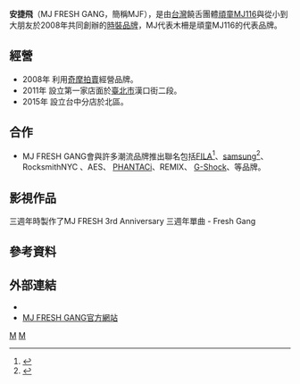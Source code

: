 {{advert|time=2020-12-01}}
{{Infobox Company 
| company_name      = 安捷飛有限公司
| company_name_en   = MJ FRESH GANG
| company_logo      =
| company_type      = [[有限公司|有限公司]]
| trading_name      = MJ FRESH GANG<br>（MJF,MJFRESH,安捷飛）
| local_code_name   = TW
| local_code        = 54180232
| foundation        = 2008年 
| location          = {{TW}}[[臺北市|臺北市]][[萬華區|萬華區]]漢口街二段90巷4號
| locations         = [[台北市|台北市]]
| area_served       = {{flag|世界}}
| founder           = 黃聖淳
| key_people        = [[頑童MJ116|頑童MJ116]]
| industry          = [[時裝|時裝]] [[服飾|服飾]] [[塗鴉|塗鴉]] [[影像|影像]] [[音樂|音樂]]
| products          = [[服裝設計|服裝設計]]
| capital           = 
| homepage          = [https://www.mjfreshcrew792.com/ MJ FRESH GANG]
}}

'''安捷飛'''（MJ FRESH GANG，簡稱MJF），是由[[台灣|台灣]]饒舌團體[[頑童MJ116|頑童MJ116]]與從小到大朋友於2008年共同創辦的[[時尚設計|時裝品牌]]，MJ代表木柵是頑童MJ116的代表品牌。

== 經營 ==
* 2008年 利用[[yahoo|奇摩拍賣]]經營品牌。
* 2011年 設立第一家店面於[[臺北市|臺北市]]漢口街二段。
* 2015年 設立台中分店於北區。

== 合作 ==
*MJ FRESH GANG會與許多潮流品牌推出聯名包括[[斐樂|FILA]]<ref>{{Cite web |url =https://fashion.ettoday.net/news/1348395|title =FILA揪頑童推「闇黑鋸齒鞋」！全球只有台灣買得到 |author =|language =zh-tw }}</ref>、[[samsung|samsung]]<ref>{{Cite web|url =https://udn.com/news/story/7270/3648410|title =三星下週發S10新機 不只有3款 還有折疊螢幕？|author =|language =zh-tw|accessdate =2020-01-22|archive-date =2019-02-17|archive-url =https://web.archive.org/web/20190217154545/https://udn.com/news/story/7270/3648410|dead-url =no}}</ref>、RocksmithNYC 、AES、 [[PHANTACi|PHANTACi]]、REMIX、 [[G-Shock|G-Shock]]、等品牌。

== 影視作品 ==

三週年時製作了MJ FRESH 3rd Anniversary 三週年單曲 -  Fresh Gang

== 參考資料 ==
{{reflist}}

== 外部連結 ==
*{{facebook|mjfreshgang|MJ FRESH GANG}}
*[https://www.mjfreshcrew792.com/ MJ FRESH GANG官方網站] {{Wayback|url=https://www.mjfreshcrew792.com/ |date=20201021214311 }}

[[Category:2008年成立的公司|M]]
[[Category:台灣服裝品牌|M]]